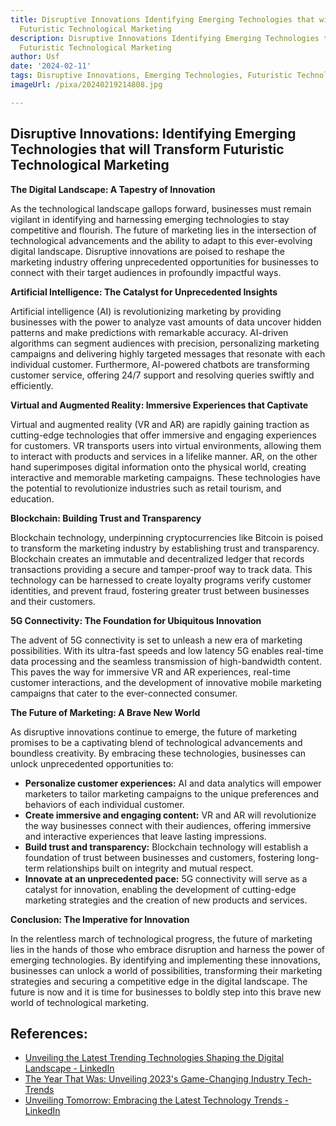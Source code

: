 ```yaml
---
title: Disruptive Innovations Identifying Emerging Technologies that will Transform
  Futuristic Technological Marketing
description: Disruptive Innovations Identifying Emerging Technologies that will Transform
  Futuristic Technological Marketing
author: Usf
date: '2024-02-11'
tags: Disruptive Innovations, Emerging Technologies, Futuristic Technological Marketing
imageUrl: /pixa/20240219214808.jpg

---
```

## Disruptive Innovations: Identifying Emerging Technologies that will Transform Futuristic  Technological Marketing
**The Digital Landscape: A Tapestry of Innovation**

As the technological landscape gallops forward, businesses must remain vigilant in  identifying  and harnessing emerging technologies to stay competitive and flourish. The future of marketing lies in  the  intersection of technological advancements and the ability to adapt to this ever-evolving digital  landscape. Disruptive innovations are poised to reshape the marketing industry offering unprecedented opportunities for businesses to connect with their target audiences  in  profoundly impactful ways.

**Artificial Intelligence: The Catalyst for  Unprecedented Insights**

Artificial intelligence (AI) is revolutionizing marketing by providing businesses  with the power to analyze vast amounts of data uncover hidden patterns and make predictions with remarkable  accuracy. AI-driven algorithms can segment audiences with precision, personalizing marketing  campaigns and delivering highly targeted messages that resonate with each individual customer. Furthermore, AI-powered chatbots are transforming customer service, offering 24/7 support and resolving  queries swiftly and efficiently.

**Virtual and Augmented Reality: Immersive Experiences that Captivate**

Virtual and augmented reality (VR and AR) are rapidly gaining traction as cutting-edge technologies that offer immersive and engaging experiences for customers. VR transports users into virtual environments, allowing  them to interact with  products and services in a lifelike manner. AR, on the other hand  superimposes digital  information onto the  physical world, creating interactive and memorable marketing campaigns. These technologies have  the potential to revolutionize industries such as retail  tourism, and education.

**Blockchain: Building Trust and Transparency**

Blockchain technology, underpinning cryptocurrencies like Bitcoin is poised to transform the marketing industry by establishing trust and transparency. Blockchain creates an immutable and decentralized ledger that records transactions providing a secure and tamper-proof way to track data. This technology can be harnessed to create loyalty programs verify  customer identities, and prevent fraud, fostering greater trust  between businesses  and their customers.

**5G Connectivity: The Foundation for Ubiquitous Innovation**

The  advent of 5G connectivity is set to  unleash a new era of marketing possibilities. With its ultra-fast speeds and low latency 5G enables real-time data processing and  the seamless transmission of  high-bandwidth content. This paves the  way for immersive  VR and  AR experiences, real-time customer interactions, and the development of innovative mobile marketing campaigns that cater to the ever-connected consumer.

**The  Future  of Marketing: A Brave New World**

As disruptive innovations  continue to emerge, the future of  marketing  promises to be a captivating blend of technological advancements and boundless creativity. By embracing these technologies, businesses can unlock unprecedented opportunities to:

* **Personalize customer experiences:** AI and data analytics will empower marketers to tailor marketing campaigns to the unique preferences  and behaviors of each individual customer.
* **Create immersive and engaging content:** VR  and AR will revolutionize the way  businesses connect with their audiences, offering immersive and interactive experiences that leave lasting impressions.
* **Build trust and transparency:** Blockchain technology  will establish a foundation  of trust  between businesses and customers, fostering long-term relationships built on integrity and mutual respect.
* **Innovate  at an unprecedented pace:** 5G connectivity will  serve as a catalyst for innovation, enabling the development  of cutting-edge  marketing strategies and the creation of new products and  services.

**Conclusion: The Imperative for Innovation**

In the relentless march of technological progress,  the future of marketing lies in the hands of those who  embrace disruption and harness the power  of emerging technologies. By identifying and  implementing these innovations, businesses can  unlock a world of possibilities, transforming their marketing  strategies and securing a  competitive edge in the digital landscape. The  future is now  and it is time for  businesses to boldly  step into this brave new world of technological marketing.

## References:
- [Unveiling the Latest Trending Technologies Shaping the Digital Landscape - LinkedIn](https://www.linkedin.com/pulse/unveiling-latest-trending-technologies-shaping-digital-prince-jain)
- [The Year That Was: Unveiling 2023's Game-Changing Industry Tech-Trends](https://cxotoday.com/cxo-bytes/the-year-that-was-unveiling-2023s-game-changing-industry-tech-trends/)
- [Unveiling Tomorrow: Embracing the Latest Technology Trends - LinkedIn](https://www.linkedin.com/pulse/unveiling-tomorrow-embracing-latest-technology-trends-tejas-musale)
